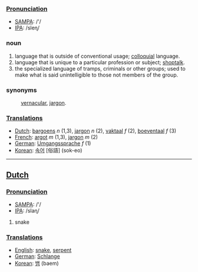 ===[[Pronunciation]]===
*[[w:SAMPA|SAMPA]]: /'/
*[[w:IPA|IPA]]: /sleɳ/

===noun===
#language that is outside of conventional usage; [[colloquial]] language.
#language that is unique to a particular profession or subject; [[shoptalk]].
#the specialized language of tramps, criminals or other groups; used to make what is said unintelligible to those not members of the group.
===synonyms===
:[[vernacular]], [[jargon]].

===[[Translation]]s===
*[[Dutch]]: [[bargoens]] ''n'' (1,3), [[jargon]] ''n'' (2), [[vaktaal]] ''f'' (2), [[boeventaal]] ''f'' (3)
*[[French]]: [[argot]] ''m'' (1,3), [[jargon]] ''m'' (2)
*[[German]]: [[Umgangssprache]] ''f'' (1)
*[[Korean]]: [[속어]] [俗語] (sok-eo)

----

==[[Dutch]]==

===[[Pronunciation]]===
*[[w:SAMPA|SAMPA]]: /'/
*[[w:IPA|IPA]]: /slaɳ/

# snake

===[[Translation]]s===
*[[English]]: [[snake]], [[serpent]]
*[[German]]: [[Schlange]]
*[[Korean]]: [[뱀]] (baem)